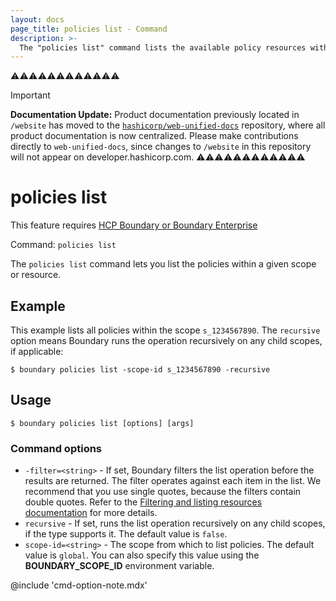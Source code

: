 ```yaml
---
layout: docs
page_title: policies list - Command
description: >-
  The "policies list" command lists the available policy resources within a scope or resource.
---
```


⚠️⚠️⚠️⚠️⚠️⚠️⚠️⚠️⚠️⚠️⚠️⚠️
> [!IMPORTANT]  
> **Documentation Update:** Product documentation previously located in `/website` has moved to the [`hashicorp/web-unified-docs`](https://github.com/hashicorp/web-unified-docs) repository, where all product documentation is now centralized. Please make contributions directly to `web-unified-docs`, since changes to `/website` in this repository will not appear on developer.hashicorp.com.
⚠️⚠️⚠️⚠️⚠️⚠️⚠️⚠️⚠️⚠️⚠️⚠️

# policies list

<EnterpriseAlert product="boundary">This feature requires <a href="https://www.hashicorp.com/products/boundary">HCP Boundary or Boundary Enterprise</a></EnterpriseAlert>

Command: `policies list`

The `policies list` command lets you list the policies within a given scope or resource.

## Example

This example lists all policies within the scope `s_1234567890`.
The `recursive` option means Boundary runs the operation recursively on any child scopes, if applicable:

```shell-session
$ boundary policies list -scope-id s_1234567890 -recursive
```

## Usage

<CodeBlockConfig hideClipboard>

```shell-session
$ boundary policies list [options] [args]
```

</CodeBlockConfig>

### Command options

- `-filter=<string>` - If set, Boundary filters the list operation before the results are returned.
The filter operates against each item in the list.
We recommend that you use single quotes, because the filters contain double quotes.
Refer to the [Filtering and listing resources documentation](/boundary/docs/filtering) for more details.
- `recursive` - If set, runs the list operation recursively on any child scopes, if the type supports it.
The default value is `false`.
- `scope-id=<string>` - The scope from which to list policies.
The default value is `global`.
You can also specify this value using the **BOUNDARY_SCOPE_ID** environment variable.

@include 'cmd-option-note.mdx'